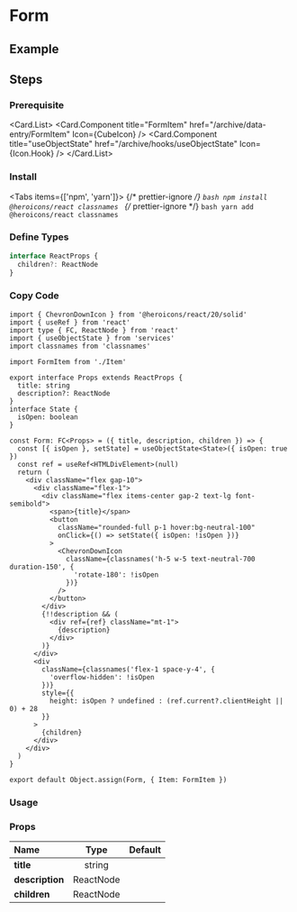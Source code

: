 
<BackTop />

# Form

## Example

## Steps

<div className="steps">

### Prerequisite

<Card.List>
  <Card.Component
    title="FormItem"
    href="/archive/data-entry/FormItem"
    Icon={CubeIcon}
  />
  <Card.Component
    title="useObjectState"
    href="/archive/hooks/useObjectState"
    Icon={Icon.Hook}
  />
</Card.List>

### Install

<Tabs items={['npm', 'yarn']}>
  {/* prettier-ignore */}
  <Tab>
    ```bash
    npm install @heroicons/react classnames
    ```
    </Tab>
  {/* prettier-ignore */}
  <Tab>
    ```bash
    yarn add @heroicons/react classnames
    ```
</Tab>
</Tabs>

### Define Types

```ts filename="types/index.d.ts"
interface ReactProps {
  children?: ReactNode
}
```

### Copy Code

```tsx filename="components/Form/index.tsx"
import { ChevronDownIcon } from '@heroicons/react/20/solid'
import { useRef } from 'react'
import type { FC, ReactNode } from 'react'
import { useObjectState } from 'services'
import classnames from 'classnames'

import FormItem from './Item'

export interface Props extends ReactProps {
  title: string
  description?: ReactNode
}
interface State {
  isOpen: boolean
}

const Form: FC<Props> = ({ title, description, children }) => {
  const [{ isOpen }, setState] = useObjectState<State>({ isOpen: true })
  const ref = useRef<HTMLDivElement>(null)
  return (
    <div className="flex gap-10">
      <div className="flex-1">
        <div className="flex items-center gap-2 text-lg font-semibold">
          <span>{title}</span>
          <button
            className="rounded-full p-1 hover:bg-neutral-100"
            onClick={() => setState({ isOpen: !isOpen })}
          >
            <ChevronDownIcon
              className={classnames('h-5 w-5 text-neutral-700 duration-150', {
                'rotate-180': !isOpen
              })}
            />
          </button>
        </div>
        {!!description && (
          <div ref={ref} className="mt-1">
            {description}
          </div>
        )}
      </div>
      <div
        className={classnames('flex-1 space-y-4', {
          'overflow-hidden': !isOpen
        })}
        style={{
          height: isOpen ? undefined : (ref.current?.clientHeight || 0) + 28
        }}
      >
        {children}
      </div>
    </div>
  )
}

export default Object.assign(Form, { Item: FormItem })
```

### Usage

</div>

### Props

| Name                  |   Type    | Default |
| :-------------------- | :-------: | :-----: |
| **title**<Required /> |  string   |         |
| **description**       | ReactNode |         |
| **children**          | ReactNode |         |

<Comment />
